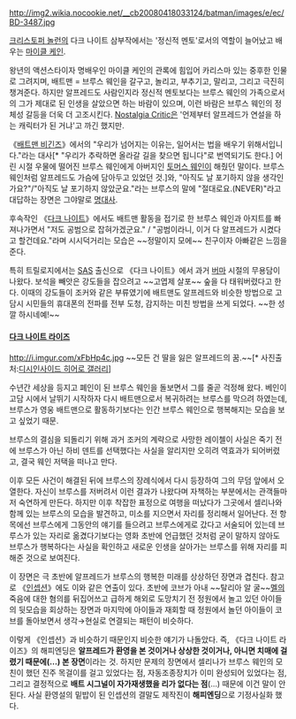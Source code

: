 http://img2.wikia.nocookie.net/__cb20080418033124/batman/images/e/ec/BD-3487.jpg

[[크리스토퍼 놀런]]의 다크 나이트 삼부작에서는 '정신적 멘토'로서의 역할이 늘어났고 배우는 [[마이클 케인]].

왕년의 액션스타이자 명배우인 마이클 케인의 관록에 힘입어 카리스마 있는 중후한 인물로 그려지며, 배트맨 = 브루스 웨인을 갈구고, 놀리고, 부추기고, 말리고, 그리고 극진히 챙겨준다. 하지만 알프레드도 사람인지라 정신적 멘토보다는 브루스 웨인의 가족으로서의 그가 제대로 된 인생을 살았으면 하는 바람이 있으며, 이런 바람은 브루스 웨인의 정체성 갈등을 더욱 더 고조시킨다. [[Nostalgia Critic]]은 '언제부터 알프레드가 연설을 하는 캐릭터가 된 거냐'고 까긴 했지만.

《[[배트맨 비긴즈]]》에서의 "우리가 넘어지는 이유는, 일어서는 법을 배우기 위해서입니다."라는 대사[* "우리가 추락하면 올라갈 길을 찾으면 됩니다"로 번역되기도 한다.] 어린 시절 우물에 떨어진 브루스 웨인에게 아버지인 [[토머스 웨인]]이 해줬던 말이다. 브루스 웨인처럼 알프레드도 가슴에 담아두고 있었던 것.]와, "아직도 날 포기하지 않을 생각인가요?"/"아직도 날 포기하지 않았군요."라는 브루스의 말에 "절대로요.(NEVER)"라고 대답하는 장면은 그야말로 [[명대사]].

후속작인 《[[다크 나이트]]》에서도 배트맨 활동을 접기로 한 브루스 웨인과 아지트를 빠져나가면서 "저도 공범으로 잡혀가겠군요." / "공범이라니, 이거 다 알프레드가 시켰다고 할건데요."라며 시시덕거리는 모습은 ~~정말이지 모에~~ 친구이자 아빠같은 느낌을 준다.

특히 트릴로지에서는 [[SAS]] 출신으로 《다크 나이트》에서 과거 [[버마]] 시절의 무용담이 나왔다. 보석을 빼앗은 강도들을 잡으려고 ~~고엽제 살포~~ 숲을 다 태워버렸다고 한다. 이때의 강도들이 조커와 같은 부류였기에 배트맨도 알프레드와 비슷한 방법으로 고담시 시민들의 휴대폰의 전파를 전부 도청, 감지하는 미친 방법을 쓰게 되었다. ~~한 성깔 하시네예!~~
==== [[다크 나이트 라이즈]] ====
http://i.imgur.com/xFbHp4c.jpg
~~모든 건 딸을 잃은 알프레드의 꿈.~~[* 사진출처:[http://gall.dcinside.com/hero2009/20325 디시인사이드 히어로 갤러리]]

수년간 세상을 등지고 폐인이 된 브루스 웨인을 돌보면서 그를 줄곧 걱정해 왔다. 베인이 고담 시에서 날뛰기 시작하자 다시 배트맨으로서 복귀하려는 브루스를 막으려 하였는데, 브루스가 영웅 배트맨으로 활동하기보다는 인간 브루스 웨인으로 행복해지는 모습을 보고 싶었기 때문.

브루스의 결심을 되돌리기 위해 과거 조커의 계략으로 사망한 레이첼이 사실은 죽기 전에 브루스가 아닌 하비 덴트를 선택했다는 사실을 알리지만 오히려 역효과가 되어버렸고, 결국 웨인 저택을 떠나고 만다.

이후 모든 사건이 해결된 뒤에 브루스의 장례식에서 다시 등장하여 그의 무덤 앞에서 오열한다. 자신이 브루스를 저버려서 이런 결과가 나왔다며 자책하는 부분에서는 관객들마저 숙연하게 만든다. 하지만 이후 착잡한 표정으로 여행을 떠났다가 그곳에서 셀리나와 함께 있는 브루스의 모습을 발견하고, 미소를 지으면서 자리를 정리해서 일어난다. 전 항목에선 브루스에게 그동안의 얘기를 들으려고 브루스에게로 갔다고 서술되어 있는데 브루스가 있는 자리로 옮겼다기보다는 영화 초반에 언급했던 것처럼 굳이 말하지 않아도 브루스가 행복하다는 사실을 확인하고 새로운 인생을 살아가는 브루스를 위해 자리를 피해준 것으로 보여진다.

이 장면은 극 초반에 알프레드가 브루스의 행복한 미래를 상상하던 장면과 겹친다. 참고로 《[[인셉션]]》에도 이와 같은 연출이 있다. 초반에 코브가 아내 ~~탈리아 알 굴~~[[멜]]의 죽음에 대한 혐의를 뒤집어쓰고 급하게 해외로 도망치기 전 정원에서 놀고 있던 아이들의 뒷모습을 회상하는 장면과 마지막에 아이들과 재회할 때 정원에서 놀던 아이들이 코브를 돌아보면서 생각→현실로 연결되는 패턴이 비슷하다.

이렇게 《인셉션》과 비슷하기 때문인지 비슷한 얘기가 나돌았다. 즉, 《다크 나이트 라이즈》의 해피엔딩은 '''알프레드가 환영을 본 것이거나 상상한 것이거나, 아니면 치매에 걸렸기 때문에(…) 본 장면'''이라는 것. 하지만 문제의 장면에서 셀리나가 브루스 웨인의 모친이 했던 진주 목걸이를 걸고 있었다는 점, 자동조종장치가 이미 완성되어 있었다는 점, 그리고 결정적으로 '''배트 시그널이 자가재생했을 리가 없다는 점'''(…) 때문에 이건 말이 안 된다. 사실 환영설의 밑밥이 된 인셉션의 결말도 제작진이 '''해피엔딩'''으로 기정사실화 했다.
